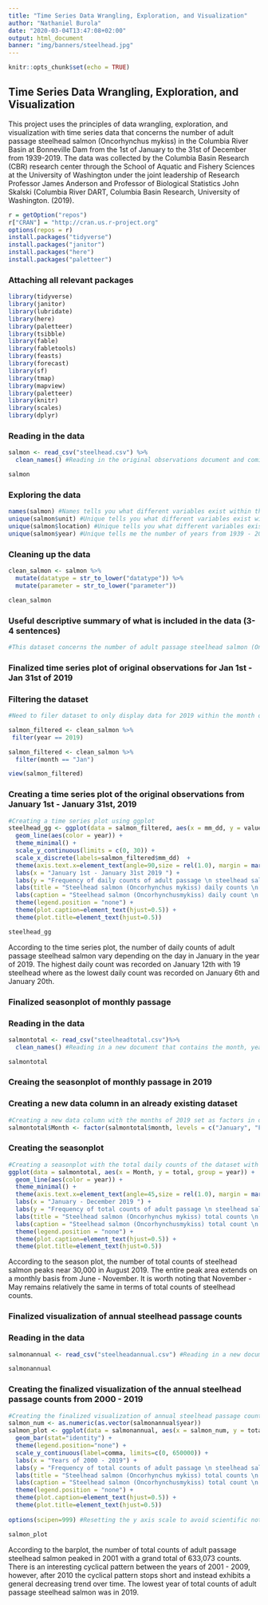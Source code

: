 ```yaml
---
title: "Time Series Data Wrangling, Exploration, and Visualization"
author: "Nathaniel Burola"
date: "2020-03-04T13:47:08+02:00"
output: html_document
banner: "img/banners/steelhead.jpg"
---
```

```r
knitr::opts_chunk$set(echo = TRUE)
```

## Time Series Data Wrangling, Exploration, and Visualization 

This project uses the principles of data wrangling, exploration, and visualization with time series data that concerns the number of adult passage steelhead salmon (Oncorhynchus mykiss) in the Columbia River Basin at Bonneville Dam from the 1st of January to the 31st of December from 1939-2019. The data was collected by the Columbia Basin Research (CBR) research center through the School of Aquatic and Fishery Sciences at the University of Washington under the joint leadership of Research Professor James Anderson and Professor of Biological Statistics John Skalski (Columbia River DART, Columbia Basin Research, University of Washington. (2019).

```r
r = getOption("repos")
r["CRAN"] = "http://cran.us.r-project.org"
options(repos = r)
install.packages("tidyverse")
install.packages("janitor")
install.packages("here")
install.packages("paletteer")

```

### Attaching all relevant packages 
```r
library(tidyverse)
library(janitor)
library(lubridate)
library(here)
library(paletteer)
library(tsibble)
library(fable)
library(fabletools)
library(feasts)
library(forecast)
library(sf)
library(tmap)
library(mapview)
library(paletteer)
library(knitr)
library(scales)
library(dplyr)
```

### Reading in the data 
```r
salmon <- read_csv("steelhead.csv") %>% 
  clean_names() #Reading in the original observations document and coming up with a data frame 

salmon
```

### Exploring the data 
```r
names(salmon) #Names tells you what different variables exist within the entire data set 
unique(salmon$unit) #Unique tells you what different variables exist within the column 
unique(salmon$location) #Unique tells you what different variables exist within the column
unique(salmon$year) #Unique tells me the number of years from 1939 - 2019 
```

### Cleaning up the data 
```r
clean_salmon <- salmon %>% 
  mutate(datatype = str_to_lower("datatype")) %>% 
  mutate(parameter = str_to_lower("parameter"))

clean_salmon
```

### Useful descriptive summary of what is included in the data (3-4 sentences)
```r
#This dataset concerns the number of adult passage steelhead salmon (Oncorhynchus mykiss) in the Columbia River Basin at Bonneville Dam from the 1st of January to the 31st of December from 1939 - 2019. The data was collected by the Columbia Basin Research (CBR) research center through the School of Aquatic and Fishery Sciences at the University of Washington under the joint leadership of Research Professor James Anderson and Professor of Biological Statistics John Skalski (Columbia River DART, Columbia Basin Research, University of Washington. (2019). 
```

### Finalized time series plot of original observations for Jan 1st - Jan 31st of 2019 

### Filtering the dataset 
```r
#Need to filer dataset to only display data for 2019 within the month of January from Jan 1st - Jan 31st 

salmon_filtered <- clean_salmon %>%  
 filter(year == 2019) 

salmon_filtered <- clean_salmon %>%  
  filter(month == "Jan")

view(salmon_filtered)
```

### Creating a time series plot of the original observations from January 1st - January 31st, 2019
```r
#Creating a time series plot using ggplot 
steelhead_gg <- ggplot(data = salmon_filtered, aes(x = mm_dd, y = value, group = location)) +
  geom_line(aes(color = year)) +
  theme_minimal() +
  scale_y_continuous(limits = c(0, 30)) + 
  scale_x_discrete(labels=salmon_filtered$mm_dd)  + 
  theme(axis.text.x=element_text(angle=90,size = rel(1.0), margin = margin(1, unit = "cm"),vjust =1)) + 
  labs(x = "January 1st - January 31st 2019 ") + 
  labs(y = "Frequency of daily counts of adult passage \n steelhead salmon (Oncorhynchus mykiss)") + 
  labs(title = "Steelhead salmon (Oncorhynchus mykiss) daily counts \n from Jan 1st - Jan 31st 2019 at Bonneville Dam") + 
  labs(caption = "Steelhead salmon (Oncorhynchusmykiss) daily count \n from Jan 1st - Jan 31st 2019 at Bonneville Dam \n (Columbia River DART, Columbia Basin Research, University of Washington. (2019)") + 
  theme(legend.position = "none") + 
  theme(plot.caption=element_text(hjust=0.5)) + 
  theme(plot.title=element_text(hjust=0.5))

steelhead_gg
```

According to the time series plot, the number of daily counts of adult passage steelhead salmon vary depending on the day in January in the year of 2019. The highest daily count was recorded on January 12th with 19 steelhead where as the lowest daily count was recorded on January 6th and January 20th. 

### Finalized seasonplot of monthly passage 

### Reading in the data 
```r
salmontotal <- read_csv("steelheadtotal.csv")%>%  
  clean_names() #Reading in a new document that contains the month, year, and total daily counts of the dataset 

salmontotal
```

### Creaing the seasonplot of monthly passage in 2019

### Creating a new data column in an already existing dataset
```r
#Creating a new data column with the months of 2019 set as factors in order for them to be ordered properly in the graph for ggplot
salmontotal$Month <- factor(salmontotal$month, levels = c("January", "February", "March", "April", "May", "June", "July", "August", "September", "October", "November", "December"))
```

### Creating the seasonplot
```r
#Creating a seasonplot with the total daily counts of the dataset with months on the x axis and total daily counts on the y axis    
ggplot(data = salmontotal, aes(x = Month, y = total, group = year)) + 
  geom_line(aes(color = year)) +
  theme_minimal() +
  theme(axis.text.x=element_text(angle=45,size = rel(1.0), margin = margin(1, unit = "cm"),vjust =1)) + 
  labs(x = "January - December 2019 ") + 
  labs(y = "Frequency of total counts of adult passage \n steelhead salmon (Oncorhynchus mykiss)") + 
  labs(title = "Steelhead salmon (Oncorhynchus mykiss) total counts \n from January - December 2019 at Bonneville Dam") + 
  labs(caption = "Steelhead salmon (Oncorhynchusmykiss) total count \n from January - December 2019 at Bonneville Dam \n (Columbia River DART, Columbia Basin Research, University of Washington. (2019)") + 
  theme(legend.position = "none") + 
  theme(plot.caption=element_text(hjust=0.5)) + 
  theme(plot.title=element_text(hjust=0.5))
```

According to the season plot, the number of total counts of steelhead salmon peaks near 30,000 in August 2019. The entire peak area extends on a monthly basis from June - November. It is worth noting that November - May remains relatively the same in terms of total counts of steelhead counts.

### Finalized visualization of annual steelhead passage counts

### Reading in the data 
```r
salmonannual <- read_csv("steelheadannual.csv") #Reading in a new document that contains total steelhead passage data from 2000-2019  

salmonannual
```

### Creating the finalized visualization of the annual steelhead passage counts from 2000 - 2019 
```r
#Creating the finalized visualization of annual steelhead passage counts with a barplot
salmon_num <- as.numeric(as.vector(salmonannual$year)) 
salmon_plot <- ggplot(data = salmonannual, aes(x = salmon_num, y = total_daily_count, color = "blue", fill=rgb(0.2, 0.3, 0.5))) + 
  geom_bar(stat="identity") + 
  theme(legend.position="none") + 
  scale_y_continuous(label=comma, limits=c(0, 650000)) + 
  labs(x = "Years of 2000 - 2019") + 
  labs(y = "Frequency of total counts of adult passage \n steelhead salmon (Oncorhynchus mykiss)") + 
  labs(title = "Steelhead salmon (Oncorhynchus mykiss) total counts \n from 2000-2019 at Bonneville Dam") + 
  labs(caption = "Steelhead salmon (Oncorhynchusmykiss) total count \n from 2000-2019 at Bonneville Dam \n (Columbia River DART, Columbia Basin Research, University of Washington. (2019)") + 
  theme(legend.position = "none") + 
  theme(plot.caption=element_text(hjust=0.5)) + 
  theme(plot.title=element_text(hjust=0.5))
  
options(scipen=999) #Resetting the y axis scale to avoid scientific notation and place commas on the y axis. 

salmon_plot

```

According to the barplot, the number of total counts of adult passage steelhead salmon peaked in 2001 with a grand total of 633,073 counts. There is an interesting cyclical pattern between the years of 2001 - 2009, however, after 2010 the cyclical pattern stops short and instead exhibits a general decreasing trend over time. The lowest year of total counts of adult passage steelhead salmon was in 2019. 






